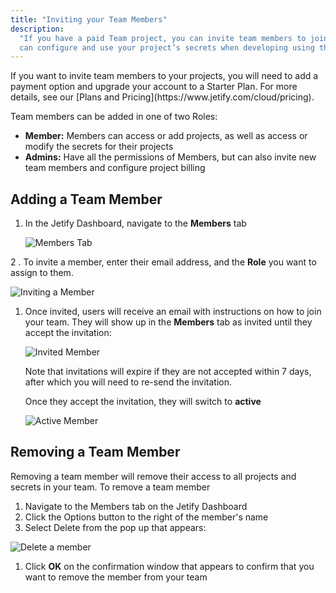 ```yaml
---
title: "Inviting your Team Members"
description:
  "If you have a paid Team project, you can invite team members to join your project. Team members
  can configure and use your project’s secrets when developing using the Devbox or Envsec CLI."
---
```


<Info>
  If you want to invite team members to your projects, you will need to add a payment option and
  upgrade your account to a Starter Plan. For more details, see our [Plans and
  Pricing](https://www.jetify.com/cloud/pricing).
</Info>

Team members can be added in one of two Roles:

- **Member:** Members can access or add projects, as well as access or modify the secrets for their
  projects
- **Admins:** Have all the permissions of Members, but can also invite new team members and
  configure project billing

## Adding a Team Member[​](#adding-a-team-member "Direct link to Adding a Team Member")

1. In the Jetify Dashboard, navigate to the **Members** tab

   ![Members Tab](./members-tab-navigation.png)

2 . To invite a member, enter their email address, and the **Role** you want to assign to them.

![Inviting a Member](./invite-member-form.png)

1. Once invited, users will receive an email with instructions on how to join your team. They will
   show up in the **Members** tab as invited until they accept the invitation:

   ![Invited Member](./member-status-invited.png)

   Note that invitations will expire if they are not accepted within 7 days, after which you will
   need to re-send the invitation.

   Once they accept the invitation, they will switch to **active**

   ![Active Member](./member-status-active.png)

## Removing a Team Member[​](#removing-a-team-member "Direct link to Removing a Team Member")

Removing a team member will remove their access to all projects and secrets in your team. To remove
a team member

1. Navigate to the Members tab on the Jetify Dashboard
2. Click the Options button to the right of the member's name
3. Select Delete from the pop up that appears:

![Delete a member](./delete-member-action.png)

1. Click **OK** on the confirmation window that appears to confirm that you want to remove the
   member from your team
